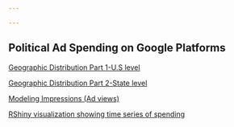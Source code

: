 ```yaml
---

---
```


<link rel="stylesheet" href="styles.css" type="text/css">

## Political Ad Spending on Google Platforms

\vspace{3em}

[Geographic Distribution Part 1-U.S level](map_ads_us.html)

\vspace{2em}

[Geographic Distribution Part 2-State level](map_ads_state.html)

\vspace{3em}

[Modeling Impressions (Ad views)](impressions_model.html)

\vspace{3em}

[RShiny visualization showing time series of spending](https://wgodwin28.shinyapps.io/shiny)